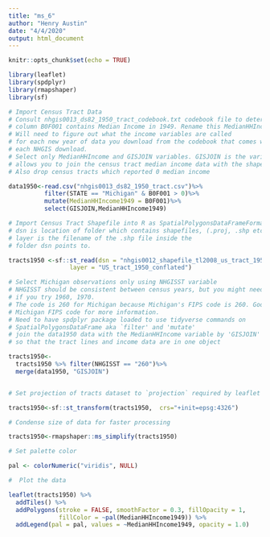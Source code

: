 ```yaml
---
title: "ms_6"
author: "Henry Austin"
date: "4/4/2020"
output: html_document
---
```


```r
knitr::opts_chunk$set(echo = TRUE)

library(leaflet)
library(spdplyr)
library(rmapshaper)
library(sf)
```

```r
# Import Census Tract Data
# Consult nhgis0013_ds82_1950_tract_codebook.txt codebook file to determine that
# column B0F001 contains Median Income in 1949. Rename this MedianHHIncome for clarity.
# Will need to figure out what the income variables are called
# for each new year of data you download from the codebook that comes with
# each NHGIS download.
# Select only MedianHHIncome and GISJOIN variables. GISJOIN is the variable that
# allows you to join the census tract median income data with the shapefile data.
# Also drop census tracts which reported 0 median income

data1950<-read.csv("nhgis0013_ds82_1950_tract.csv")%>%
          filter(STATE == "Michigan" & B0F001 > 0)%>%
          mutate(MedianHHIncome1949 = B0F001)%>%
          select(GISJOIN,MedianHHIncome1949)

# Import Census Tract Shapefile into R as SpatialPolygonsDataFrameFormat (SP Dataframe)
# dsn is location of folder which contains shapefiles, (.proj, .shp etc.)
# layer is the filename of the .shp file inside the
# folder dsn points to. 

tracts1950 <-sf::st_read(dsn = "nhgis0012_shapefile_tl2008_us_tract_1950",
                 layer = "US_tract_1950_conflated")

# Select Michigan observations only using NHGISST variable
# NHGISST should be consistent between census years, but you might need to double-check this
# if you try 1960, 1970.
# The code is 260 for Michigan because Michigan's FIPS code is 260. Google
# Michigan FIPS code for more information.
# Need to have spdplyr package loaded to use tidyverse commands on
# SpatialPolygonsDataFrame aka `filter' and 'mutate'
# join the data1950 data with the MedianHHIncome variable by 'GISJOIN'
# so that the tract lines and income data are in one object

tracts1950<-
  tracts1950 %>% filter(NHGISST == "260")%>%
  merge(data1950, "GISJOIN")


# Set projection of tracts dataset to `projection` required by leaflet

tracts1950<-sf::st_transform(tracts1950,  crs="+init=epsg:4326")

# Condense size of data for faster processing

tracts1950<-rmapshaper::ms_simplify(tracts1950)

# Set palette color

pal <- colorNumeric("viridis", NULL)

#  Plot the data

leaflet(tracts1950) %>%
  addTiles() %>%
  addPolygons(stroke = FALSE, smoothFactor = 0.3, fillOpacity = 1,
              fillColor = ~pal(MedianHHIncome1949)) %>%
  addLegend(pal = pal, values = ~MedianHHIncome1949, opacity = 1.0)
  ```